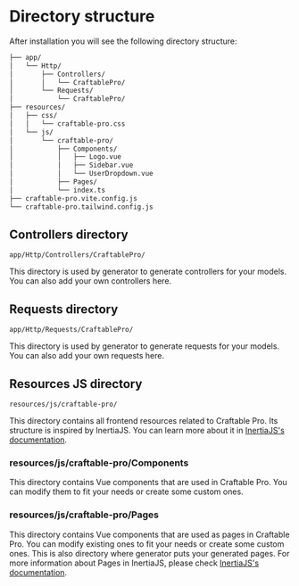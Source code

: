 # Directory structure

After installation you will see the following directory structure:

```bash
├── app/
│   └── Http/
│       ├── Controllers/
│       │   └── CraftablePro/
│       └── Requests/
│           └── CraftablePro/
├── resources/
│   ├── css/
│   │   └── craftable-pro.css
│   └── js/
│       └── craftable-pro/
│           ├── Components/
│           │   ├── Logo.vue
│           │   ├── Sidebar.vue
│           │   └── UserDropdown.vue
│           ├── Pages/
│           └── index.ts
├── craftable-pro.vite.config.js
└── craftable-pro.tailwind.config.js
````

## Controllers directory

`app/Http/Controllers/CraftablePro/`

This directory is used by generator to generate controllers for your models. You can also add your own controllers here.

## Requests directory

`app/Http/Requests/CraftablePro/`

This directory is used by generator to generate requests for your models. You can also add your own requests here.

## Resources JS directory

`resources/js/craftable-pro/`

This directory contains all frontend resources related to Craftable Pro. Its structure is inspired by InertiaJS. You can learn more about it in [InertiaJS's documentation](https://inertiajs.com/).

### resources/js/craftable-pro/Components

This directory contains Vue components that are used in Craftable Pro. You can modify them to fit your needs or create some custom ones.

### resources/js/craftable-pro/Pages

This directory contains Vue components that are used as pages in Craftable Pro. You can modify existing ones to fit your needs or create some custom ones. This is also directory where generator puts your generated pages.
For more information about Pages in InertiaJS, please check [InertiaJS's documentation](https://inertiajs.com/pages).